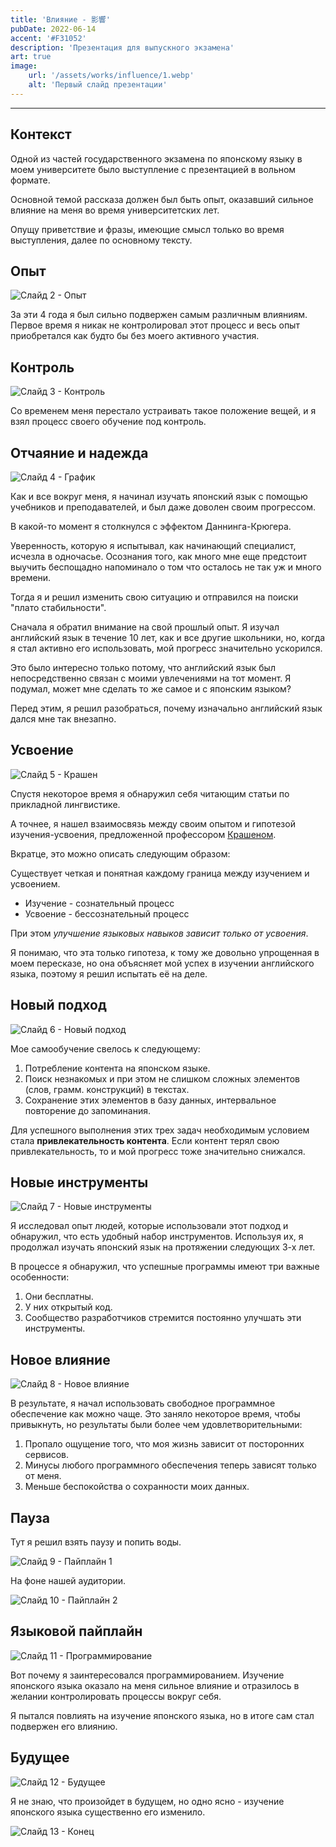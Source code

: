 ```yaml
---
title: 'Влияние - 影響'
pubDate: 2022-06-14
accent: '#F31052'
description: 'Презентация для выпускного экзамена'
art: true
image:
    url: '/assets/works/influence/1.webp'
    alt: 'Первый слайд презентации'
---
```


---

## Контекст

Одной из частей государственного экзамена по японскому языку в моем университете было выступление с презентацией в вольном формате.

Основной темой рассказа должен был быть опыт, оказавший сильное влияние на меня во время университетских лет.

Опущу приветствие и фразы, имеющие смысл только во время выступления, далее по основному тексту.

## Опыт

![Слайд 2 - Опыт](/assets/works/influence/2.webp)

За эти 4 года я был сильно подвержен самым различным влияниям. Первое время я никак не контролировал этот процесс и весь опыт приобретался как будто бы без моего активного участия.

## Контроль

![Слайд 3 - Контроль](/assets/works/influence/3.webp)

Со временем меня перестало устраивать такое положение вещей, и я взял процесс своего обучение под контроль.

## Отчаяние и надежда

![Слайд 4 - График](/assets/works/influence/4.webp)

Как и все вокруг меня, я начинал изучать японский язык с помощью учебников и преподавателей, и был даже доволен своим прогрессом.

В какой-то момент я столкнулся с эффектом Даннинга-Крюгера.

Уверенность, которую я испытывал, как начинающий специалист, исчезла в одночасье. Осознания того, как много мне еще предстоит выучить беспощадно напоминало о том что осталось не так уж и много времени.

Тогда я и решил изменить свою ситуацию и отправился на поиски "плато стабильности".

Сначала я обратил внимание на свой прошлый опыт. Я изучал английский язык в течение 10 лет, как и все другие школьники, но, когда я стал активно его использовать, мой прогресс значительно ускорился.

Это было интересно только потому, что английский язык был непосредственно связан с моими увлечениями на тот момент. Я подумал, может мне сделать то же самое и с японским языком?

Перед этим, я решил разобраться, почему изначально английский язык дался мне так внезапно.

## Усвоение

![Слайд 5 - Крашен](/assets/works/influence/5.webp)

Спустя некоторое время я обнаружил себя читающим статьи по прикладной лингвистике.

А точнее, я нашел взаимосвязь между своим опытом и гипотезой изучения-усвоения, предложенной профессором [Крашеном](https://ru.wikipedia.org/wiki/%D0%9A%D1%80%D0%B0%D1%88%D0%B5%D0%BD,_%D0%A1%D1%82%D0%B8%D0%B2%D0%B5%D0%BD).

Вкратце, это можно описать следующим образом:

Существует четкая и понятная каждому граница между изучением и усвоением.

-   Изучение - сознательный процесс
-   Усвоение - бессознательный процесс

При этом _улучшение языковых навыков зависит только от усвоения_.

Я понимаю, что эта только гипотеза, к тому же довольно упрощенная в моем пересказе, но она объясняет мой успех в изучении английского языка, поэтому я решил испытать её на деле.

## Новый подход

![Слайд 6 - Новый подход](/assets/works/influence/6.webp)

Мое самообучение свелось к следующему:

1. Потребление контента на японском языке.
2. Поиск незнакомых и при этом не слишком сложных элементов (слов, грамм. конструкций) в текстах.
3. Сохранение этих элементов в базу данных, интервальное повторение до запоминания.

Для успешного выполнения этих трех задач необходимым условием стала **привлекательность контента**. Если контент терял свою привлекательность, то и мой прогресс тоже значительно снижался.

## Новые инструменты

![Слайд 7 - Новые инструменты](/assets/works/influence/7.webp)

Я исследовал опыт людей, которые использовали этот подход и обнаружил, что есть удобный набор инструментов. Используя их, я продолжал изучать японский язык на протяжении следующих 3-х лет.

В процессе я обнаружил, что успешные программы имеют три важные особенности:

1. Они бесплатны.
2. У них открытый код.
3. Сообщество разработчиков стремится постоянно улучшать эти инструменты.

## Новое влияние

![Слайд 8 - Новое влияние](/assets/works/influence/8.webp)

В результате, я начал использовать свободное программное обеспечение как можно чаще. Это заняло некоторое время, чтобы привыкнуть, но результаты были более чем удовлетворительными:

1. Пропало ощущение того, что моя жизнь зависит от посторонних сервисов.
2. Минусы любого программного обеспечения теперь зависят только от меня.
3. Меньше беспокойства о сохранности моих данных.

## Пауза

Тут я решил взять паузу и попить воды.

![Слайд 9 - Пайплайн 1](/assets/works/influence/9.webp)

На фоне нашей аудитории.

![Слайд 10 - Пайплайн 2](/assets/works/influence/10.webp)

## Языковой пайплайн

![Слайд 11 - Программирование](/assets/works/influence/11.webp)

Вот почему я заинтересовался программированием. Изучение японского языка оказало на меня сильное влияние и отразилось в желании контролировать процессы вокруг себя.

Я пытался повлиять на изучение японского языка, но в итоге сам стал подвержен его влиянию.

## Будущее

![Слайд 12 - Будущее](/assets/works/influence/12.webp)

Я не знаю, что произойдет в будущем, но одно ясно - изучение японского языка существенно его изменило.

![Слайд 13 - Конец](/assets/works/influence/13.webp)
